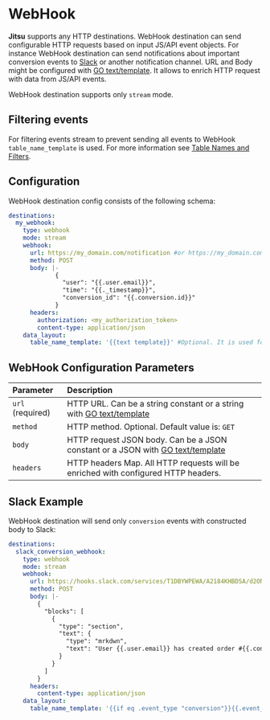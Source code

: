 
# WebHook


**Jitsu** supports any HTTP destinations. WebHook destination can send configurable HTTP requests based on input JS/API event objects.
For instance WebHook destination can send notifications about important conversion events to [Slack](https://slack.com/) or another notification channel.
URL and Body might be configured with [GO text/template](https://golang.org/pkg/text/template/). It allows to enrich HTTP request with data from JS/API events.

<Hint>
    WebHook destination supports only <code inline={true}>stream</code> mode.
</Hint>


## Filtering events

For filtering events stream to prevent sending all events to WebHook `table_name_template` is used.
For more information see [Table Names and Filters](/docs/configuration/table-names-and-filters).

## Configuration

WebHook destination config consists of the following schema:

```yaml
destinations:
  my_webhook:
    type: webhook
    mode: stream
    webhook:
      url: https://my_domain.com/notification #or https://my_domain.com/{{.event_type}}/notification
      method: POST
      body: |-
             {
               "user": "{{.user.email}}",
               "time": "{{._timestamp}}",
               "conversion_id": "{{.conversion.id}}"
             }
      headers:
        authorization: <my_authorization_token>
        content-type: application/json
    data_layout:
      table_name_template: '{{text template}}' #Optional. It is used for filtering events.
```

## WebHook Configuration Parameters

| Parameter | Description |
| :--- | :--- |
| `url` (required) | HTTP URL. Can be a string constant or a string with [GO text/template](https://golang.org/pkg/text/template/) |
| `method`| HTTP method. Optional. Default value is: `GET`|
| `body`| HTTP request JSON body. Can be a JSON constant or a JSON with [GO text/template](https://golang.org/pkg/text/template/) |
| `headers`| HTTP headers Map. All HTTP requests will be enriched with configured HTTP headers. |

## Slack Example
WebHook destination will send only `conversion` events with constructed body to Slack:

```yaml
destinations:
  slack_conversion_webhook:
    type: webhook
    mode: stream
    webhook:
      url: https://hooks.slack.com/services/T1DBYWPEWA/A2184KHBDSA/d2ONDSao431bF
      method: POST
      body: |-
        {
          "blocks": [
            {
              "type": "section",
              "text": {
                "type": "mrkdwn",
                "text": "User {{.user.email}} has created order #{{.conversion.order_id}}: {{.conversion.price}} {{.conversion.currency}}!"
              }
            }
          ]
        }
      headers:
        content-type: application/json
    data_layout:
      table_name_template: '{{if eq .event_type "conversion"}}{{.event_type}}{{else}}{{end}}' #Consumes only conversions
```
